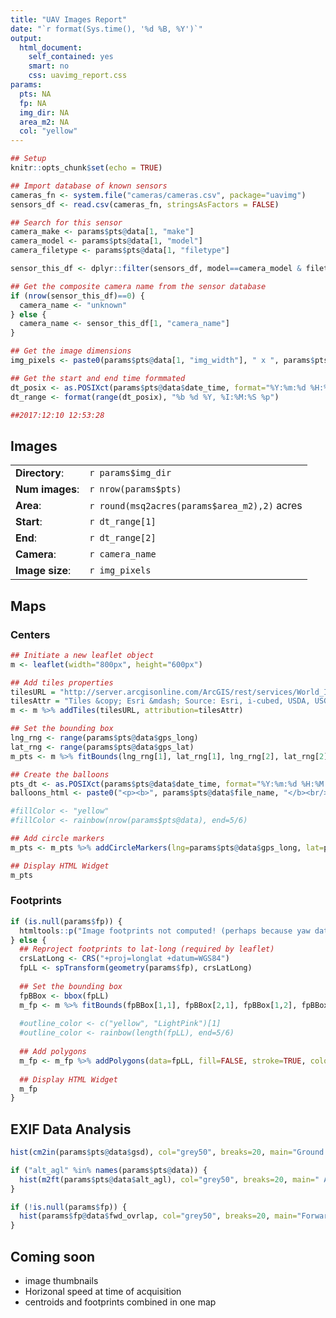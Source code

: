 ```yaml
---
title: "UAV Images Report"
date: "`r format(Sys.time(), '%d %B, %Y')`"
output: 
  html_document: 
    self_contained: yes
    smart: no
    css: uavimg_report.css
params:
  pts: NA
  fp: NA
  img_dir: NA
  area_m2: NA
  col: "yellow"
---
```


```r
## Setup
knitr::opts_chunk$set(echo = TRUE)

## Import database of known sensors
cameras_fn <- system.file("cameras/cameras.csv", package="uavimg")
sensors_df <- read.csv(cameras_fn, stringsAsFactors = FALSE)

## Search for this sensor
camera_make <- params$pts@data[1, "make"]
camera_model <- params$pts@data[1, "model"]
camera_filetype <- params$pts@data[1, "filetype"]

sensor_this_df <- dplyr::filter(sensors_df, model==camera_model & filetype==camera_filetype)

## Get the composite camera name from the sensor database
if (nrow(sensor_this_df)==0) {
  camera_name <- "unknown"
} else {
  camera_name <- sensor_this_df[1, "camera_name"]
}

## Get the image dimensions
img_pixels <- paste0(params$pts@data[1, "img_width"], " x ", params$pts@data[1, "img_height"])

## Get the start and end time formmated
dt_posix <- as.POSIXct(params$pts@data$date_time, format="%Y:%m:%d %H:%M:%S")
dt_range <- format(range(dt_posix), "%b %d %Y, %I:%M:%S %p")

##2017:12:10 12:53:28

```

## Images

<table>
<tr><td>__Directory__:</td><td>`r params$img_dir`</td></tr>
<tr><td>__Num images__:</td><td>`r nrow(params$pts)`</td></tr>
<tr><td>__Area__:</td><td>`r round(msq2acres(params$area_m2),2)` acres</td></tr>
<tr><td>__Start__:</td><td>`r dt_range[1]`</td></tr>
<tr><td>__End__:</td><td>`r dt_range[2]`</td></tr>
<tr><td>__Camera__:</td><td>`r camera_name`</td></tr>
<tr><td>__Image size__:</td><td>`r img_pixels`</td></tr>
</table>


## Maps {.tabset}

### Centers

```r
## Initiate a new leaflet object
m <- leaflet(width="800px", height="600px")

## Add tiles properties
tilesURL = "http://server.arcgisonline.com/ArcGIS/rest/services/World_Imagery/MapServer/tile/{z}/{y}/{x}"
tilesAttr = "Tiles &copy; Esri &mdash; Source: Esri, i-cubed, USDA, USGS, AEX, GeoEye, Getmapping, Aerogrid, IGN, IGP, UPR-EGP, and the GIS User Community"
m <- m %>% addTiles(tilesURL, attribution=tilesAttr)

## Set the bounding box
lng_rng <- range(params$pts@data$gps_long)
lat_rng <- range(params$pts@data$gps_lat)
m_pts <- m %>% fitBounds(lng_rng[1], lat_rng[1], lng_rng[2], lat_rng[2])

## Create the balloons
pts_dt <- as.POSIXct(params$pts@data$date_time, format="%Y:%m:%d %H:%M:%S")
balloons_html <- paste0("<p><b>", params$pts@data$file_name, "</b><br/>", format(pts_dt, "%b %d, %Y"), "<br/>", format(pts_dt, "%I:%M:%S %p"), "</p>")

#fillColor <- "yellow"
#fillColor <- rainbow(nrow(params$pts@data), end=5/6)

## Add circle markers
m_pts <- m_pts %>% addCircleMarkers(lng=params$pts@data$gps_long, lat=params$pts@data$gps_lat, radius=3, stroke=FALSE, fillColor=params$col, fillOpacity=1, popup=balloons_html)

## Display HTML Widget
m_pts
```

### Footprints

```r

if (is.null(params$fp)) {
  htmltools::p("Image footprints not computed! (perhaps because yaw data was not saved in the EXIF)")
} else {  
  ## Reproject footprints to lat-long (required by leaflet)
  crsLatLong <- CRS("+proj=longlat +datum=WGS84")
  fpLL <- spTransform(geometry(params$fp), crsLatLong)
  
  ## Set the bounding box
  fpBBox <- bbox(fpLL)
  m_fp <- m %>% fitBounds(fpBBox[1,1], fpBBox[2,1], fpBBox[1,2], fpBBox[2,2])
  
  #outline_color <- c("yellow", "LightPink")[1]
  #outline_color <- rainbow(length(fpLL), end=5/6)
  
  ## Add polygons
  m_fp <- m_fp %>% addPolygons(data=fpLL, fill=FALSE, stroke=TRUE, color=params$col, weight=2, dashArray="1,2")
  
  ## Display HTML Widget
  m_fp
}
```

## EXIF Data Analysis

```r
hist(cm2in(params$pts@data$gsd), col="grey50", breaks=20, main="Ground Sampling Distance", xlab="estimated GSD (inches)", ylab="freq")
```

```r
if ("alt_agl" %in% names(params$pts@data)) {
  hist(m2ft(params$pts@data$alt_agl), col="grey50", breaks=20, main=" Altitude", xlab="recorded altitude above launch (ft)", ylab="freq")
}
```

```r
if (!is.null(params$fp)) {
  hist(params$fp@data$fwd_ovrlap, col="grey50", breaks=20, main="Forward Overlap", xlab="estimated overlap (%)", ylab="freq")
}
```


## Coming soon

 * image thumbnails
 * Horizonal speed at time of acquisition
 * centroids and footprints combined in one map
 
